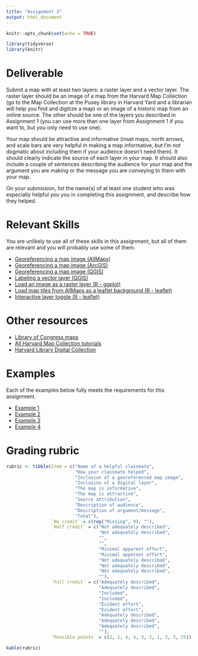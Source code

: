 ```yaml
---
title: "Assignment 3"
output: html_document
---
```


```r
knitr::opts_chunk$set(echo = TRUE)

library(tidyverse)
library(knitr)
```

# Deliverable

Submit a map with at least two layers: a raster layer and a vector
layer. The raster layer should be an image of a map
from the Harvard Map Collection (go to the Map 
Collection at the Pusey library in Harvard Yard and a librarian will help you find
and digitize a map) or an image of a historic map from an online source. 
The other should be one of the layers you described in 
Assignment 1 (you can use more than one layer from Assignment 1 if you 
want to, but you only need to use one). 

Your map should be attractive and informative (inset maps, north arrows, and 
scale bars are very helpful in making a map informative, but I'm not 
dogmatic about including them if your audience doesn't need them). It should 
clearly indicate the source of each layer in your map. It should
also include a couple of sentences describing the audience for your map and
the argument you are making or the message you are conveying to them with
your map.

On your submission, list the name(s) of at least one student who was 
especially helpful you you in completing this assignment, and describe 
how they helped.

# Relevant Skills

You are unlikely to use all of these skills in this assignment, but all 
of them are relevant and you will probably use some of them.

* [Georeferencing a map image (AllMaps)](https://harvardmapcollection.github.io/tutorials/allmaps/georeference/){target="_blank"}
* [Georeferencing a map image (ArcGIS)](https://harvard.zoom.us/rec/share/TruZkY4n-1zoylfrUpbc8MBSSIrW3j07DTqnCHAtLqCUYrl-0ZcM8HCc3K5lGTm2.seGOOjpp0slak0x3?startTime=1602621784000){target="_blank"}
* [Georeferencing a map image (QGIS)](https://harvard.zoom.us/rec/play/_pwa91L5_JufyagpsybCG1Cb2yZ-vZeFWpEIss-SOui3dGSqUNjuJrEF_BFC1Ju3WbgUMOe1EKOmAnqW.HkmVHJXQGNTVxyT2?startTime=1602622287000&_x_zm_rtaid=RCRvcGukTr-LeAWdaueuWg.1660310247547.f660848fc828b97cf7ead655d36fbc62&_x_zm_rhtaid=879){target="_blank"}
* [Labeling a vector layer (QGIS)](https://harvard.zoom.us/rec/play/MtL_kTlUXVzf-BiB4Sv9wSPVZlYrsOxoV2tuqXNbF_D4E_K-URdGmdpqDxfFUiNAWDjbL7Qf8fWxShRH.xNeKdoociZORkh8t?autoplay=true&startTime=1663009291000){target="_blank"}
* [Load an image as a raster layer (R - ggplot)](https://c-voulgaris.github.io/VIS-2128-F22/a3-files/skill-load-image-ggplot.html){target="_blank"}
* [Load map tiles from AllMaps as a leaflet background (R - leaflet)](https://c-voulgaris.github.io/VIS-2128-F22/a3-files/skill-load-leaflet-georef-tiles.html){target="_blank"}
* [Interactive layer toggle (R - leaflet)](https://c-voulgaris.github.io/VIS-2128-F22/a3-files/skill-leaflet-layer-ctrl.html){target="_blank"}

# Other resources

* [Library of Congress maps](https://www.loc.gov/collections/?fa=original-format%3Amap%7Cpartof%3Ageography+and+map+division&c=160){target="_blank"}
* [All Harvard Map Collection tutorials](https://harvardmapcollection.github.io/tutorials/){target="_blank"}
* [Harvard Library Digital Collection](https://library.harvard.edu/digital-collections){target="_blank"}

# Examples

Each of the examples below fully meets the requirements for this assignment.

* [Example 1](https://c-voulgaris.github.io/VIS-2128-F22/a3-files/Examples/boston-sea-level.html){target="_blank"}
* [Example 2](https://c-voulgaris.github.io/VIS-2128-F22/a3-files/Examples/africa-georef.pdf){target="_blank"}
* [Example 3](https://c-voulgaris.github.io/VIS-2128-F22/a3-files/Examples/Shanghai.pdf){target="_blank"}
* [Example 4](https://c-voulgaris.github.io/VIS-2128-F22/a3-files/Examples/IndianapolisGeoreference.pdf){target="_blank"}

# Grading rubric

```r
rubric <- tibble(Item = c("Name of a helpful classmate",
                          "How your classmate helped",
                          "Inclusion of a georeferenced map image",
                          "Inclusion of a digital layer",
                          "The map is informative",
                          "The map is attractive",
                          "Source attribution",
                          "Description of audience",
                          "Description of argument/message",
                          "Total"),
                 `No credit` = c(rep("Missing", 9), ""),
                 `Half credit` = c("Not adequately described",
                                   "Not adequately described",
                                   "",
                                   "",
                                   "Minimal apparent effort",
                                   "Minimal apparent effort",
                                   "Not adequately described",
                                   "Not adequately described",
                                   "Not adequately described", 
                                   ""),
                 `Full credit` = c("Adequately described",
                                   "Adequately described",
                                   "Included",
                                   "Included",
                                   "Evident effort",
                                   "Evident effort",
                                   "Adequately described",
                                   "Adequately described",
                                   "Adequately described", 
                                   ""),
                 `Possible points` = c(2, 2, 4, 4, 3, 3, 1, 3, 3, 25))

kable(rubric)
```
